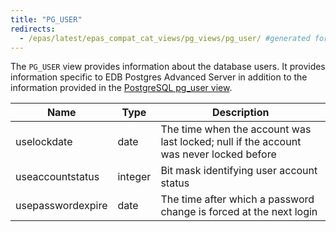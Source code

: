 ```yaml
---
title: "PG_USER"
redirects:
  - /epas/latest/epas_compat_cat_views/pg_views/pg_user/ #generated for docs/epas/reorg-role-use-case-mode
---
```


The `PG_USER` view provides information about the database users. It provides information specific to EDB Postgres Advanced Server in addition to the information provided in the [PostgreSQL pg_user view](https://www.postgresql.org/docs/current/view-pg-user.html).

| Name              | Type      | Description                                                                            |
| ----------------- | --------- | -------------------------------------------------------------------------------------- |
| uselockdate       | date      | The time when the account was last locked; null if the account was never locked before |
| useaccountstatus  | integer   | Bit mask identifying user account status                                              |
| usepasswordexpire | date      | The time after which a password change is forced at the next login               |
